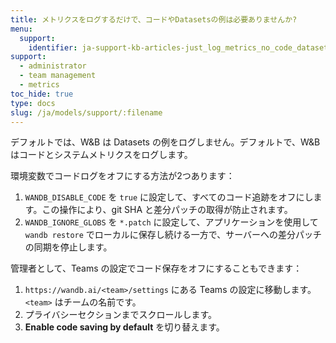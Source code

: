 ```yaml
---
title: メトリクスをログするだけで、コードやDatasetsの例は必要ありませんか?
menu:
  support:
    identifier: ja-support-kb-articles-just_log_metrics_no_code_dataset_examples
support:
  - administrator
  - team management
  - metrics
toc_hide: true
type: docs
slug: /ja/models/support/:filename
---
```

デフォルトでは、W&B は Datasets の例をログしません。デフォルトで、W&B はコードとシステムメトリクスをログします。

環境変数でコードログをオフにする方法が2つあります：

1. `WANDB_DISABLE_CODE` を `true` に設定して、すべてのコード追跡をオフにします。この操作により、git SHA と差分パッチの取得が防止されます。
2. `WANDB_IGNORE_GLOBS` を `*.patch` に設定して、アプリケーションを使用して `wandb restore` でローカルに保存し続ける一方で、サーバーへの差分パッチの同期を停止します。

管理者として、Teams の設定でコード保存をオフにすることもできます：

1. `https://wandb.ai/<team>/settings` にある Teams の設定に移動します。`<team>` はチームの名前です。
2. プライバシーセクションまでスクロールします。
3. **Enable code saving by default** を切り替えます。